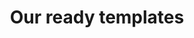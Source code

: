 ---
title: "Our ready templates"
details: "Everything you need to dominate app service fortified the industry’s #1 rated our customer support."
meta:
  meta_title: "Project page"
  meta_description: "Project page description"
---